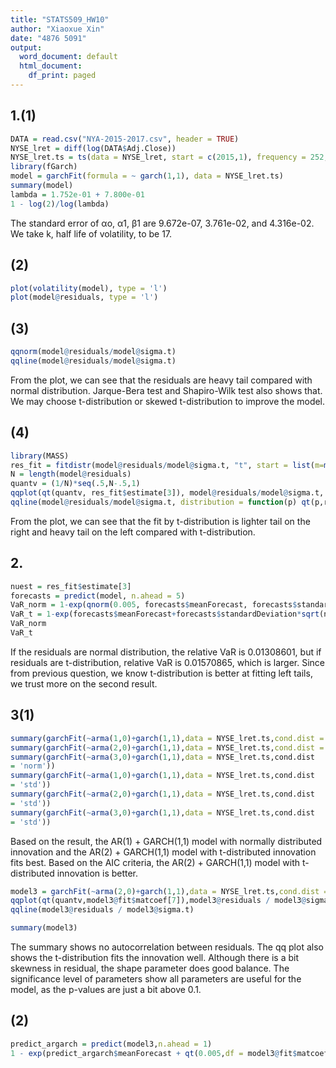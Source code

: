 ```yaml
---
title: "STATS509_HW10"
author: "Xiaoxue Xin"
date: "4876 5091"
output:
  word_document: default
  html_document:
    df_print: paged
---
```


## 1.(1)

```r
DATA = read.csv("NYA-2015-2017.csv", header = TRUE)
NYSE_lret = diff(log(DATA$Adj.Close))
NYSE_lret.ts = ts(data = NYSE_lret, start = c(2015,1), frequency = 252, names = c('logret'))
library(fGarch)
model = garchFit(formula = ~ garch(1,1), data = NYSE_lret.ts)
summary(model)
lambda = 1.752e-01 + 7.800e-01
1 - log(2)/log(lambda)
```

The standard error of αo, α1, β1 are 9.672e-07, 3.761e-02, and 4.316e-02. We take k, half life of volatility, to be 17.

## (2)


```r
plot(volatility(model), type = 'l')
plot(model@residuals, type = 'l')
```

## (3)


```r
qqnorm(model@residuals/model@sigma.t)
qqline(model@residuals/model@sigma.t)
```

From the plot, we can see that the residuals are heavy tail compared with normal distribution. Jarque-Bera test and Shapiro-Wilk test also shows that. We may choose t-distribution or skewed t-distribution to improve the model.


## (4)

```r
library(MASS)
res_fit = fitdistr(model@residuals/model@sigma.t, "t", start = list(m=mean(model@residuals/model@sigma.t,na.rm=TRUE),s=sd(model@residuals/model@sigma.t,na.rm=TRUE), df=5), lower=c(-1, 0.001,1))
N = length(model@residuals)
quantv = (1/N)*seq(.5,N-.5,1)
qqplot(qt(quantv, res_fit$estimate[3]), model@residuals/model@sigma.t, main = 'qq plot for t-dist on residuals')
qqline(model@residuals/model@sigma.t, distribution = function(p) qt(p,res_fit$estimate[3]), probs = c(0.1, 0.9), col = 2)
```

From the plot, we can see that the fit by t-distribution is lighter tail on the right and heavy tail on the left compared with t-distribution.

## 2.

```r
nuest = res_fit$estimate[3]
forecasts = predict(model, n.ahead = 5)
VaR_norm = 1-exp(qnorm(0.005, forecasts$meanForecast, forecasts$standardDeviation))
VaR_t = 1-exp(forecasts$meanForecast+forecasts$standardDeviation*sqrt(nuest-2/nuest)*qt(0.005,nuest))
VaR_norm
VaR_t
```

If the residuals are normal distribution, the relative VaR is 0.01308601, but if residuals are t-distribution, relative VaR is 0.01570865, which is larger. Since from previous question, we know t-distribution is better at fitting left tails, we trust more on the second result.

## 3(1)

```r
summary(garchFit(~arma(1,0)+garch(1,1),data = NYSE_lret.ts,cond.dist = 'norm'))
summary(garchFit(~arma(2,0)+garch(1,1),data = NYSE_lret.ts,cond.dist = 'norm'))
summary(garchFit(~arma(3,0)+garch(1,1),data = NYSE_lret.ts,cond.dist
= 'norm'))
summary(garchFit(~arma(1,0)+garch(1,1),data = NYSE_lret.ts,cond.dist
= 'std'))
summary(garchFit(~arma(2,0)+garch(1,1),data = NYSE_lret.ts,cond.dist
= 'std'))
summary(garchFit(~arma(3,0)+garch(1,1),data = NYSE_lret.ts,cond.dist
= 'std'))
```

Based on the result, the AR(1) + GARCH(1,1) model with normally distributed innovation and the AR(2) + GARCH(1,1) model with t-distributed innovation fits best. Based on the AIC criteria, the AR(2) + GARCH(1,1) model with t-distributed innovation is better.

```r
model3 = garchFit(~arma(2,0)+garch(1,1),data = NYSE_lret.ts,cond.dist = 'std')
qqplot(qt(quantv,model3@fit$matcoef[7]),model3@residuals / model3@sigma.t, main = 'QQ plot for t-dist on residuals',xlab = 'Theoretical Quantiles',ylab = 'Sample Quantiles') 
qqline(model3@residuals / model3@sigma.t)

summary(model3)
```

The summary shows no autocorrelation between residuals. The qq plot also shows the t-distribution fits the innovation well. Although there is a bit skewness in residual, the shape parameter does good balance. The significance level of parameters show all parameters are useful for the model, as the p-values are just a bit above 0.1.

## (2)

```r
predict_argarch = predict(model3,n.ahead = 1)
1 - exp(predict_argarch$meanForecast + qt(0.005,df = model3@fit$matcoef[7]) * predict_argarch$standardDeviation)
```











